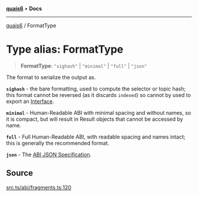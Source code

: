 [**quais6**](../README.md) • **Docs**

***

[quais6](../globals.md) / FormatType

# Type alias: FormatType

> **FormatType**: `"sighash"` \| `"minimal"` \| `"full"` \| `"json"`

The format to serialize the output as.

 **`sighash`** - the bare formatting, used to compute the selector
 or topic hash; this format cannot be reversed (as it discards `indexed`)
 so cannot by used to export an [Interface](../classes/Interface).

 **`minimal`** - Human-Readable ABI with minimal spacing and without
 names, so it is compact, but will result in Result objects that cannot
 be accessed by name.

 **`full`** - Full Human-Readable ABI, with readable spacing and names
 intact; this is generally the recommended format.

 **`json`** - The [ABI JSON Specification](https://docs.soliditylang.org/en/v0.8.19/abi-spec.html#json).

## Source

[src.ts/abi/fragments.ts:120](https://github.com/dominant-strategies/quais-6.js/blob/aca1855329c3946c627ab7f16ac5304cea7d20c5/src.ts/abi/fragments.ts#L120)
